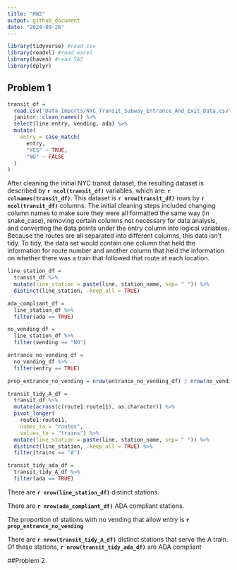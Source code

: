 ```yaml
---
title: "HW2"
output: github_document
date: "2024-09-26"
---
```


```r

library(tidyverse) #read csv
library(readxl) #read excel
library(haven) #read SAS
library(dplyr)
```

## Problem 1

```r
transit_df = 
  read.csv("Data_Imports/NYC_Transit_Subway_Entrance_And_Exit_Data.csv", na = c(".", "NA", "")) %>% 
  janitor::clean_names() %>% 
  select(line:entry, vending, ada) %>% 
  mutate(
    entry = case_match(
      entry,
      "YES" ~ TRUE,
      "NO" ~ FALSE
  )
) 
```
After cleaning the initial NYC transit dataset, the resulting dataset is described by **`r ncol(transit_df)`** variables, which are: **`r colnames(transit_df)`**. This dataset is **`r nrow(transit_df)`** rows by **`r ncol(transit_df)`** columns. The initial cleaning steps included changing column names to make sure they were all formatted the same way (in snake_case), removing certain columns not necessary for data analysis, and converting the data points under the entry column into logical variables. Because the routes are all separated into different columns, this data isn't tidy. To tidy, the data set would contain one column that held the information for route number and another column that held the information on whether there was a train that followed that route at each location.

```r
line_station_df = 
  transit_df %>% 
  mutate(line_station = paste(line, station_name, sep= " ")) %>% 
  distinct(line_station, .keep_all = TRUE)
```

```r
ada_compliant_df = 
  line_station_df %>% 
  filter(ada == TRUE)
```

```r
no_vending_df = 
  line_station_df %>% 
  filter(vending == "NO")

entrance_no_vending_df =
  no_vending_df %>% 
  filter(entry == TRUE)

prop_entrance_no_vending = nrow(entrance_no_vending_df) / nrow(no_vending_df)
```

```r
transit_tidy_A_df = 
  transit_df %>% 
  mutate(across(c(route1:route11), as.character)) %>% 
  pivot_longer(
    route1:route11,
    names_to = "routes", 
    values_to = "trains") %>% 
  mutate(line_station = paste(line, station_name, sep= " ")) %>% 
  distinct(line_station, .keep_all = TRUE) %>% 
  filter(trains == "A")

transit_tidy_ada_df = 
  transit_tidy_A_df %>% 
  filter(ada == TRUE)
```

There are **`r nrow(line_station_df)`** distinct stations.

There are **`r nrow(ada_compliant_df)`**  ADA compliant stations.

The proportion of stations with no vending that allow entry is **`r prop_entrance_no_vending`**

There are **`r nrow(transit_tidy_A_df)`** distinct stations that serve the A train. Of these stations, **`r nrow(transit_tidy_ada_df)`** are ADA compliant

##Problem 2
